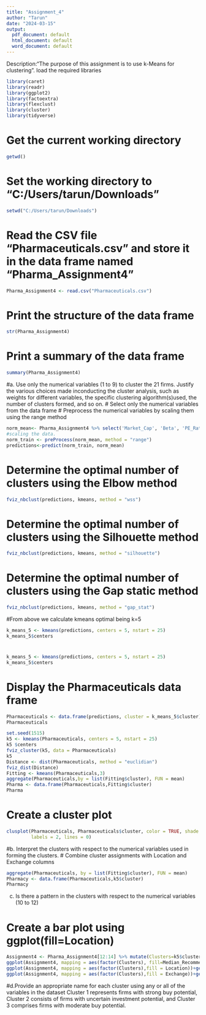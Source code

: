 ---
title: "Assignment_4"
author: "Tarun"
date: "2024-03-15"
output:
  pdf_document: default
  html_document: default
  word_document: default
---
Description:"The purpose of this assignment is to use k-Means for clustering".
load the required libraries
```{r}
library(caret)
library(readr)
library(ggplot2)
library(factoextra)
library(flexclust)
library(cluster)
library(tidyverse)
```
# Get the current working directory
```{r}
getwd()
```
# Set the working directory to "C:/Users/tarun/Downloads"
```{r}
setwd("C:/Users/tarun/Downloads")
```
# Read the CSV file "Pharmaceuticals.csv" and store it in the data frame named "Pharma_Assignment4"
```{r}
Pharma_Assignment4 <- read.csv("Pharmaceuticals.csv")
```
# Print the structure of the data frame
```{r}
str(Pharma_Assignment4)
```

# Print a summary of the data frame
```{r}
summary(Pharma_Assignment4)
```
#a. Use only the numerical variables (1 to 9) to cluster the 21 firms. Justify the various choices made inconducting the cluster analysis, such as weights for different variables, the specific clustering algorithm(s)used, the number of clusters formed, and so on.
# Select only the numerical variables from the data frame
# Preprocess the numerical variables by scaling them using the range method
```{r}
norm_mean<- Pharma_Assignment4 %>% select('Market_Cap', 'Beta', 'PE_Ratio', 'ROE', 'ROA', 'Asset_Turnover', 'Leverage', 'Rev_Growth', 'Net_Profit_Margin')
#scaling the data.
norm_train <- preProcess(norm_mean, method = "range")
predictions<-predict(norm_train, norm_mean)
```
# Determine the optimal number of clusters using the Elbow method
```{r}
fviz_nbclust(predictions, kmeans, method = "wss")
```
# Determine the optimal number of clusters using the Silhouette method
```{r}
fviz_nbclust(predictions, kmeans, method = "silhouette")
```
# Determine the optimal number of clusters using the Gap static method
```{r}
fviz_nbclust(predictions, kmeans, method = "gap_stat")
```


#From above we calculate kmeans optimal being k=5
```{r}
k_means_5 <- kmeans(predictions, centers = 5, nstart = 25)
k_means_5$centers
```
#
```{r}
k_means_5 <- kmeans(predictions, centers = 5, nstart = 25)
k_means_5$centers
```

# Display the Pharmaceuticals data frame
```{r}
Pharmaceuticals <- data.frame(predictions, cluster = k_means_5$cluster)
Pharmaceuticals
```
```{r}
set.seed(1515)
k5 <- kmeans(Pharmaceuticals, centers = 5, nstart = 25)
k5 $centers
fviz_cluster(k5, data = Pharmaceuticals)
k5
Distance <- dist(Pharmaceuticals, method = "euclidian")
fviz_dist(Distance)
Fitting <- kmeans(Pharmaceuticals,3)
aggregate(Pharmaceuticals,by = list(Fitting$cluster), FUN = mean)
Pharma <- data.frame(Pharmaceuticals,Fitting$cluster)
Pharma
```


# Create a cluster plot
```{r}
clusplot(Pharmaceuticals, Pharmaceuticals$cluster, color = TRUE, shade = TRUE,
         labels = 2, lines = 0)
```

#b. Interpret the clusters with respect to the numerical variables used in forming the clusters.
# Combine cluster assignments with Location and Exchange columns
```{r}
aggregate(Pharmaceuticals, by = list(Fitting$cluster), FUN = mean)
Pharmacy <- data.frame(Pharmaceuticals,k5$cluster)
Pharmacy
```

c. Is there a pattern in the clusters with respect to the numerical variables (10 to 12)

# Create a bar plot using ggplot(fill=Location)
```{r}
Assignment4 <- Pharma_Assignment4[12:14] %>% mutate(Clusters=k5$cluster)
ggplot(Assignment4, mapping = aes(factor(Clusters), fill=Median_Recommendation))+geom_bar(position='dodge')+labs(x ='Clusters')
ggplot(Assignment4, mapping = aes(factor(Clusters),fill = Location))+geom_bar(position = 'dodge')+labs(x ='Clusters')
ggplot(Assignment4, mapping = aes(factor(Clusters),fill = Exchange))+geom_bar(position = 'dodge')+labs(x ='Clusters')

```

#d.Provide an appropriate name for each cluster using any or all of the variables in the dataset
Cluster 1 represents firms with strong buy potential, Cluster 2 consists of firms with uncertain investment potential, and Cluster 3 comprises firms with moderate buy potential.


